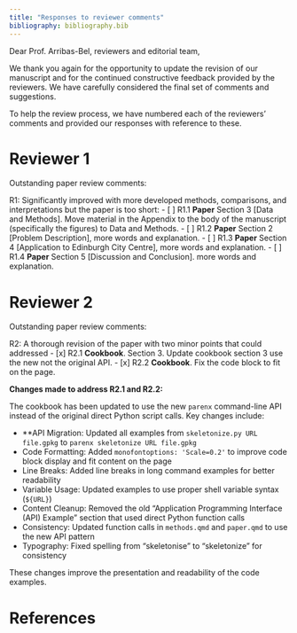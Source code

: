 ```yaml
---
title: "Responses to reviewer comments"
bibliography: bibliography.bib
---
```


Dear Prof. Arribas-Bel, reviewers and editorial team,

We thank you again for the opportunity to update the revision of our manuscript and for the continued constructive feedback provided by the reviewers. We have carefully considered the final set of comments and suggestions.

To help the review process, we have numbered each of the reviewers' comments and provided our responses with reference to these.

# Reviewer 1

Outstanding paper review comments:

R1: Significantly improved with more developed methods, comparisons, and interpretations but the paper is too short:
- [ ] R1.1 **Paper** Section 3 [Data and Methods]. Move material in the Appendix to the body of the manuscript (specifically the figures) to Data and Methods.
- [ ] R1.2 **Paper** Section 2 [Problem Description], more words and explanation.
- [ ] R1.3 **Paper** Section 4 [Application to Edinburgh City Centre], more words and explanation.
- [ ] R1.4 **Paper** Section 5 [Discussion and Conclusion]. more words and explanation.

# Reviewer 2
Outstanding paper review comments:

R2:  A thorough revision of the paper with two  minor points that could addressed
  - [x]  R2.1 **Cookbook**.  Section 3. Update cookbook section 3 use the new not the original API.
  - [x]  R2.2 **Cookbook**. Fix the code block to fit on the page.

**Changes made to address R2.1 and R2.2:**

The cookbook has been updated to use the new `parenx` command-line API instead of the original direct Python script calls. Key changes include:

- **API Migration: Updated all examples from `skeletonize.py URL file.gpkg` to `parenx skeletonize URL file.gpkg`
- Code Formatting: Added `monofontoptions: 'Scale=0.2'` to improve code block display and fit content on the page
- Line Breaks: Added line breaks in long command examples for better readability
- Variable Usage: Updated examples to use proper shell variable syntax (`${URL}`)
- Content Cleanup: Removed the old "Application Programming Interface (API) Example" section that used direct Python function calls
- Consistency: Updated function calls in `methods.qmd` and `paper.qmd` to use the new API pattern
- Typography: Fixed spelling from "skeletonise" to "skeletonize" for consistency

These changes improve the presentation and readability of the code examples.


# References